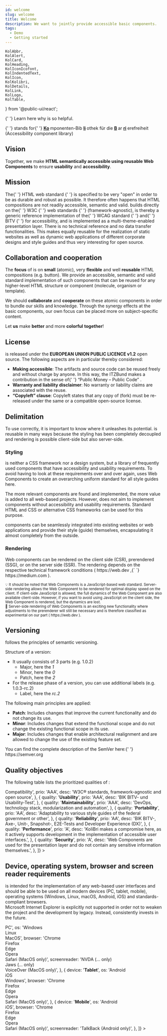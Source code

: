 ```yaml
---
id: welcome
slug: welcome
title: Welcome
description: We want to jointly provide accessible basic components.
tags:
  - Demo
  - Getting started
---
```


	KolAbbr,
	KolAlert,
	KolCard,
	KolHeading,
	KolIconIcofont,
	KolIndentedText,
	KolIcon,
	KolKolibri,
	KolDetails,
	KolLink,
	KolLogo,
	KolTable,
} from '@public-ui/react';

<div className="flex gap-4">
	<KolLogo
		_org="ITZBund"
		style={{
			display: 'block',
			width: '175px',
			marginTop: '1em',
		}}
	/>
	<KolKolibri
		style={{
			display: 'block',
			width: '100px',
			marginBottom: '1em',
		}}
	/>
</div>

<KolAlert _type="info">
	<KolLink _href="/docs/concepts/styling/theming">
		{' '}
		Learn here why <KoliBri /> is so helpful.
	</KolLink>
</KolAlert>

<br />

<p className="col-12">
	<strong>
		<KoliBri />
	</strong>{' '}
	stands for{' '}
	<b>
		<u>Ko</u>
	</b>
	mponenten-Bib
	<b>
		<u>li</u>
	</b>
	othek für die <b>
		<u>B</u>
	</b>
	ar
	<b>
		<u>ri</u>
	</b>
	erefreiheit (Accessibility component library)
</p>

## Vision

<p className="col-12">
	Together, we make <strong>HTML semantically accessible using reusable Web Components</strong> to ensure <strong>usability</strong> and <strong>accessibility</strong>.
</p>

## Mission

<p className="col-12">
	The{' '}
	<kol-link _href="https://html.spec.whatwg.org" _target="w3c">
	  HTML web standard
	</kol-link>{' '}
	is specified to be very "open" in order to be as durable and robust as possible. It therefore often happens that HTML compositions are
	not readily accessible, semantic and valid. <KoliBri /> builds directly on the{' '}
	<kol-link _href="https://www.w3.org" _target="w3c">
	  W3C
	</kol-link>{' '}
	<kol-link _href="https://www.w3.org/standards/webdesign/" _target="w3c">
	  web standards
	</kol-link>{' '}
	(framework-agnostic), is thereby a generic reference implementation of the{' '}
	<kol-link _href="https://www.w3.org/WAI/standards-guidelines/wcag/" _target="wcag">
	WCAG standard
	</kol-link>{' '}
	and{' '}
	<kol-link _href="https://www.bitvtest.de/bitv_test.html" _target="bitv">
	BITV
	</kol-link>{' '}
	for accessibility, and is implemented as a multi-theme-enabled presentation layer. There is no technical reference and no data transfer
	functionalities. This makes <KoliBri /> equally reusable for the realization of static websites as well as dynamic web applications of
	different corporate designs and style guides and thus very interesting for open source.
</p>

## Collaboration and cooperation

<p>
	The <strong>focus</strong> of <KoliBri /> is on <strong>small</strong> (atomic), very <strong>flexible</strong> and well <strong>reusable</strong> HTML compositions (e.g. button). We provide an accessible, semantic and valid standard implementation of such components that can be reused for any higher-level HTML structure or component (molecule, organism or template).
</p>
<p>
	We should <strong>collaborate</strong> and <strong>cooperate</strong> on these atomic components in order to bundle our skills and knowledge. Through the synergy effects at the basic components, our own focus can be placed more on subject-specific content.
</p>
<p>
	Let <strong>us</strong> make <KoliBri /> <strong>better</strong> and more <strong>colorful</strong> <strong>together</strong>!
</p>

## License

<p className="col-12">
	<KoliBri /> is released under the <strong>EUROPEAN UNION PUBLIC LICENCE v1.2</strong> open source. The following aspects are in particular thereby considered:
	<br />
	<ul>
		<li>
			<strong>Making accessible</strong>: The artifacts and source code can be reused freely and without charge by anyone. In this way, the ITZBund makes a contribution in the sense of{' '}
			<kol-link _href="https://publiccode.eu/" _target="publiccode">
			“Public Money – Public Code”
			</kol-link>
			.
		</li>
		<li>
			<strong>Warranty and liability disclaimer</strong>: No warranty or liability claims are associated with the reuse.
		</li>
		<li>
			<strong>“Copyleft” clause</strong>: Copyleft states that any copy of <KoliBri /> (fork) must be re-released under the same or a compatible open-source license.
		</li>
	</ul>
</p>

## Delimitation

<p className="col-12">
	To use <KoliBri /> correctly, it is important to know where it unleashes its potential. <KoliBri /> is reusable in many ways because the styling has been completely decoupled and rendering is possible client-side but also server-side.
</p>

### Styling

<p className="col-12">
	<KoliBri /> is neither a CSS framework nor a design system, but a library of frequently used components that have accessibility and usability requirements. To avoid having to look at these requirements over and over again, <KoliBri /> uses Web Components to create an overarching uniform standard for all style guides here.
</p>
<p className="col-12">
	The more relevant components are found and implemented, the more value is added to all web-based projects. However, <KoliBri /> does not aim to implement components without accessibility and usability requirements. Standard HTML and CSS or alternative CSS frameworks can be used for this purpose.
</p>
<p className="col-12">
	<KolAlert _type="success">
		<KoliBri /> components can be seamlessly integrated into existing websites or web applications and provide their style (guide) themselves, encapsulating it almost completely from the outside.
	</KolAlert>
</p>

### Rendering

<p className="col-12">
	Web components can be rendered on the client side (CSR), prerendered (SSG), or on the server side (SSR). The rendering depends on the respective technical framework conditions (
	<KolLink _href="https://web.dev/rendering-on-the-web/" _target="web.dev">
		https://web.dev
	</KolLink>
	,{` `}
	<KolLink _href="https://medium.com/nerd-for-tech/compare-and-contrast-csr-ssr-and-ssg-in-nextjs-58e3caf2e15e" _target="web.dev">
		https://medium.com
	</KolLink>
	).
</p>
<p>
	<KolIndentedText className="col-12">
		<small>
			💡 It should be noted that Web Components is a JavaScript-based web standard. Server-side rendering allows the Web Component to be rendered for optimal display speed on the client. If client-side JavaScript is allowed, the full dynamics of the Web Component are also available client-side. However, if you want to avoid using JavaScript on the client side, the Web Component is rendered, but the dynamics are lost.
		</small>
	</KolIndentedText>
	<br />
	<KolIndentedText className="col-12">
		<small>
			🧪 Server-side rendering of Web Components is an exciting new functionality where adjustments to the prerenderer will still be necessary and is therefore classified as experimental on our part (
			<KolLink _href="https://web.dev/declarative-shadow-dom/" _target="web.dev">
				https://web.dev
			</KolLink>
			).
		</small>
	</KolIndentedText>
</p>

## Versioning

<p className="col-12">
	<KoliBri /> follows the principles of semantic versioning.
</p>
<p className="col-12">
	Structure of a version:
	<ul>
		<li>
			It usually consists of 3 parts (e.g. 1.0.2)
			<ul>
				<li>
					Major, here the <i>1</i>
				</li>
				<li>
					Minor, here the <i>0</i>
				</li>
				<li>
					Patch, here the <i>2</i>
				</li>
			</ul>
		</li>
		<li>
			For the release phase of a version, you can use additional labels (e.g. 1.0.3-rc.2)
			<ul>
				<li>
					Label, here the <i>rc.2</i>
				</li>
			</ul>
		</li>
	</ul>
</p>
<p className="col-12">
	The following main principles are applied:
	<ul>
		<li>
			<b>Patch</b>: Includes changes that improve the current functionality and do not change its use.
		</li>
		<li>
			<b>Minor</b>: Includes changes that extend the functional scope and do not change the existing functional scope in its use.
		</li>
		<li>
			<b>Major</b>: Includes changes that enable architectural realignment and are allowed to change the use of the existing feature set.
		</li>
	</ul>
	You can find the complete description of the SemVer here:{' '}
	<kol-link _href="https://semver.org" _target="semver">
		https://semver.org
	</kol-link>
</p>

## Quality objectives

<p className="col-12">
	The following table lists the prioritized qualities of <KoliBri />:
</p>
<KolTable
	className="col-12"
	_caption="Prioritized qualities"
	_minWidth="50em"
	_headers={{
		horizontal: [
			[
				{
					label: 'Quality',
					key: 'quality',
					width: '12em',
				},
				{
					label: 'Priority',
					key: 'prio',
					textAlign: 'center',
					width: '5em',
				},
				{
					label: 'Description',
					key: 'desc',
				},
			],
		],
	}}
	_data={[
		{
			quality: '<b>Compatibility</b>',
			prio: 'AAA',
			desc: 'W3C® standards, framework-agnostic and open source',
		},
		{
			quality: '<b>Usability</b>',
			prio: 'AAA',
			desc: 'BIK BITV- und Usability-Test',
		},
		{
			quality: '<b>Maintainability</b>',
			prio: 'AAA',
			desc: 'DevOps, technology stack, modularization and automation',
		},
		{
			quality: '<b>Portability</b>',
			prio: 'AA',
			desc: 'Adaptability to various style guides of the federal government or other',
		},
		{
			quality: '<b>Reliability</b>',
			prio: 'AA',
			desc: 'BIK BITV-, Axe-, Unit-, Snapshot-, E2E-Tests and Developer Experience (DX)',
		},
		{
			quality: '<b>Performance</b>',
			prio: 'A',
			desc: 'KoliBri makes a compromise here, as it actively supports development in the implementation of accessible user interfaces.',
		},
		{
			quality: '<b>Security</b>',
			prio: 'A',
			desc: 'Web Components are used for the presentation layer and do not contain any sensitive information themselves.',
		},
	]}
></KolTable>
<p />

## Device, operating system, browser and screen reader requirements

<p className="col-12">
	<KoliBri /> is intended for the implementation of any web-based user interfaces and should be able to be used on all modern devices (PC, tablet, mobile), operating systems (Windows, Linux, macOS, Android, iOS) and standards-compliant browsers.
	<br />
	Microsoft Internet Explorer is explicitly not supported in order not to weaken the project and the development by legacy. Instead, <KoliBri /> consistently invests in the future.
</p>
<KolTable
	className="col-12"
	_caption="Aims for device, operating system, browser and screen reader compatibility"
	_minWidth="40em"
	_headers={{
		horizontal: [
			[
				{
					label: 'Device',
					key: 'device',
					width: '10em',
					textAlign: 'center',
				},
				{
					label: 'Operating system',
					key: 'os',
					width: '10em',
					textAlign: 'center',
				},
				{
					label: 'Browser',
					key: 'browser',
					width: '10em',
					textAlign: 'center',
				},
				{
					label: 'Screen reader',
					key: 'screenreader',
					width: '10em',
					textAlign: 'center',
				},
			],
		],
	}}
	_data={[
		{
			device: '<b>PC</b>',
			os: 'Windows<br/>Linux<br/>MacOS',
			browser: 'Chrome<br/>Firefox<br/>Edge<br/>Opera<br/>Safari (MacOS only)',
			screenreader: 'NVDA (... only)<br/>Jaws (... only)<br/>VoiceOver (MacOS only)',
		},
		{
			device: '<b>Tablet</b>',
			os: 'Android<br/>iOS<br/>Windows',
			browser: 'Chrome<br/>Firefox<br/>Edge<br/>Opera<br/>Safari (MacOS only)',
		},
		{
			device: '<b>Mobile</b>',
			os: 'Android<br/>iOS',
			browser: 'Chrome<br/>Firefox<br/>Edge<br/>Opera<br/>Safari (MacOS only)',
			screenreader: 'TalkBack (Android only)',
		},
	]}
></KolTable>
<p />
